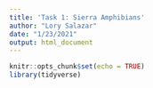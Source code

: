 ```yaml
---
title: 'Task 1: Sierra Amphibians'
author: "Lory Salazar"
date: "1/23/2021"
output: html_document
---
```


```r
knitr::opts_chunk$set(echo = TRUE)
library(tidyverse)
```
